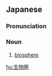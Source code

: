 {{also|生物圈}}
==Japanese==
{{ja-kanjitab|せい|ぶつ|けん|yomi=on}}

===Pronunciation===
{{ja-pron|せいぶつけん|y=on}}

===Noun===
{{ja-noun|せいぶつけん}}

# [[biosphere]] {{gloss|part of Earth capable of supporting life}}

[[hu:生物圏]]